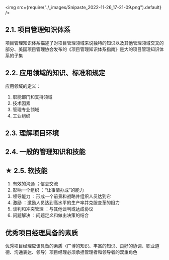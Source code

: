 <img src={require("./_images/Snipaste_2022-11-26_17-21-09.png").default} />

## 2.1. 项目管理知识体系
项目管理知识体系描述了对项目管理领域来说独特的知识以及其他管理领域交叉的部分、美国项目管理协会发布的《项目管理知识体系指南》是大的项目管理知识体系的子集

## 2.2. 应用领域的知识、标准和规定
应用领域的定义：
1. 职能部门和支持领域
2. 技术因素
3. 管理专业领域
4. 工业组织

## 2.3. 理解项目环境

## 2.4. 一般的管理知识和技能

## ★ 2.5. 软技能
1.  <Highlight>有效的沟通</Highlight> ；信息交流
2.  <Highlight>影响一个组织</Highlight> ：“让事情办成”的能力
3.  <Highlight>领导能力</Highlight> ：形成一个前景和战略并组织人员达到它
4.  <Highlight>激励</Highlight> ：激励人员达到高水平的生产率并克服变革的阻力
5.  <Highlight>谈判和冲突管理</Highlight> ：与其他谈判或达成协议
6.  <Highlight>问题解决</Highlight> ：问题定义和做出决策的结合

## 优秀项目经理具备的素质
优秀项目经理应该具备的素质（广博的知识、丰富的知识、良好的协调、职业道德、沟通表达、领导）项目经理必须承担管理者和领导者的双重角色
